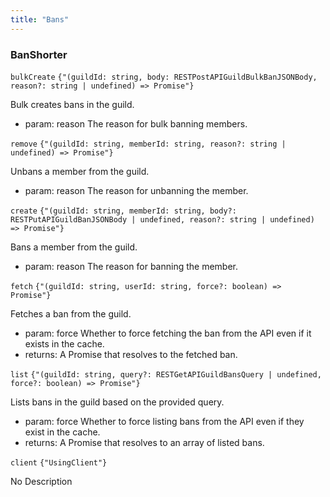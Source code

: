 ```yaml
---
title: "Bans"
---
```

                 
### BanShorter



<div className='*:border-b [&>*:last-child]:border-b-0'><div className='text-sm text-fd-muted-foreground py-4'>

<div className="flex flex-row items-center gap-4">
  <code className="text-sm">bulkCreate</code>
  <code className="text-fd-muted-foreground">{"(guildId: string, body: RESTPostAPIGuildBulkBanJSONBody, reason?: string | undefined) => Promise<RESTPostAPIGuildBulkBanResult>"}</code>
</div>

Bulk creates bans in the guild.

- param:
reason The reason for bulk banning members.

</div>
<div className='text-sm text-fd-muted-foreground py-4'>

<div className="flex flex-row items-center gap-4">
  <code className="text-sm">remove</code>
  <code className="text-fd-muted-foreground">{"(guildId: string, memberId: string, reason?: string | undefined) => Promise<never>"}</code>
</div>

Unbans a member from the guild.

- param:
reason The reason for unbanning the member.

</div>
<div className='text-sm text-fd-muted-foreground py-4'>

<div className="flex flex-row items-center gap-4">
  <code className="text-sm">create</code>
  <code className="text-fd-muted-foreground">{"(guildId: string, memberId: string, body?: RESTPutAPIGuildBanJSONBody | undefined, reason?: string | undefined) => Promise<void>"}</code>
</div>

Bans a member from the guild.

- param:
reason The reason for banning the member.

</div>
<div className='text-sm text-fd-muted-foreground py-4'>

<div className="flex flex-row items-center gap-4">
  <code className="text-sm">fetch</code>
  <code className="text-fd-muted-foreground">{"(guildId: string, userId: string, force?: boolean) => Promise<GuildBan>"}</code>
</div>

Fetches a ban from the guild.

- param:
force Whether to force fetching the ban from the API even if it exists in the cache.
- returns:
A Promise that resolves to the fetched ban.

</div>
<div className='text-sm text-fd-muted-foreground py-4'>

<div className="flex flex-row items-center gap-4">
  <code className="text-sm">list</code>
  <code className="text-fd-muted-foreground">{"(guildId: string, query?: RESTGetAPIGuildBansQuery | undefined, force?: boolean) => Promise<GuildBan[]>"}</code>
</div>

Lists bans in the guild based on the provided query.

- param:
force Whether to force listing bans from the API even if they exist in the cache.
- returns:
A Promise that resolves to an array of listed bans.

</div>
<div className='text-sm text-fd-muted-foreground py-4'>

<div className="flex flex-row items-center gap-4">
  <code className="text-sm">client</code>
  <code className="text-fd-muted-foreground">{"UsingClient"}</code>
</div>

No Description



</div></div>